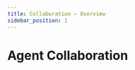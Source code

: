 ```yaml
---
title: Collaboration – Overview
sidebar_position: 1
---
```


# Agent Collaboration

<CardGrid>
  <Card
    title="Permissions"
    description="Set roles and access"
    to="/docs/agent-collaboration/permissions"
  />
  <Card
    title="Sharing"
    description="Share changes and activity"
    to="/docs/agent-collaboration/sharing"
  />
</CardGrid>